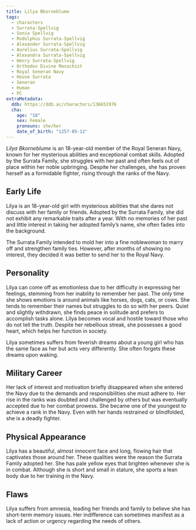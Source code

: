```yaml
---
title: Lilya Bkorneblume
tags:
  - characters
  - Surrata-Spellvig
  - Sonia Spellvig
  - Rodolphus Surrata-Spellvig
  - Alexander Surrata-Spellvig
  - Aurelius Surrata-Spellvig
  - Alexandra Surrata-Spellvig
  - Henry Surrata-Spellvig
  - Orthodox Divine Masochist
  - Royal Seneran Navy
  - House Surrata
  - Seneran
  - Human
  - PC
extraMetadata:
  ddb: https://ddb.ac/characters/136651976
  cha:
    age: "18"
    sex: Female
    pronouns: she/her
    date_of_birth: "1257-05-12"
---
```


_Lilya Bkorneblume_ is an 18-year-old member of the Royal Seneran Navy, known
for her mysterious abilities and exceptional combat skills. Adopted by the
Surrata Family, she struggles with her past and often feels out of place within
her noble upbringing. Despite her challenges, she has proven herself as a
formidable fighter, rising through the ranks of the Navy.

## Early Life

Lilya is an 18-year-old girl with mysterious abilities that she dares not
discuss with her family or friends. Adopted by the Surrata Family, she did not
exhibit any remarkable traits after a year. With no memories of her past and
little interest in taking her adopted family’s name, she often fades into the
background.

The Surrata Family intended to mold her into a fine noblewoman to marry off and
strengthen family ties. However, after months of showing no interest, they
decided it was better to send her to the Royal Navy.

## Personality

Lilya can come off as emotionless due to her difficulty in expressing her
feelings, stemming from her inability to remember her past. The only time she
shows emotions is around animals like horses, dogs, cats, or cows. She tends to
remember their names but struggles to do so with her peers. Quiet and slightly
withdrawn, she finds peace in solitude and prefers to accomplish tasks alone.
Lilya becomes vocal and hostile toward those who do not tell the truth. Despite
her rebellious streak, she possesses a good heart, which helps her function in
society.

Lilya sometimes suffers from feverish dreams about a young girl who has the same
face as her but acts very differently. She often forgets these dreams upon
waking.

## Military Career

Her lack of interest and motivation briefly disappeared when she entered the
Navy due to the demands and responsibilities she must adhere to. Her rise in the
ranks was doubted and challenged by others but was eventually accepted due to
her combat prowess. She became one of the youngest to achieve a rank in the
Navy. Even with her hands restrained or blindfolded, she is a deadly fighter.

## Physical Appearance

Lilya has a beautiful, almost innocent face and long, flowing hair that
captivates those around her. These qualities were the reason the Surrata Family
adopted her. She has pale yellow eyes that brighten whenever she is in combat.
Although she is short and small in stature, she sports a lean body due to her
training in the Navy.

## Flaws

Lilya suffers from amnesia, leading her friends and family to believe she has
short-term memory issues. Her indifference can sometimes manifest as a lack of
action or urgency regarding the needs of others.
